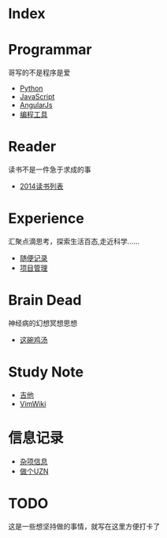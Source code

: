 = Index=

= Programmar  =
哥写的不是程序是爱
* [[Python]]
* [[JavaScript]]
* [[AngularJs]]
* [[编程工具]]  

= Reader =
读书不是一件急于求成的事
* [[2014读书列表]]

= Experience = 
汇聚点滴思考，探索生活百态,走近科学......
* [[随便记录]]
* [[项目管理]]

= Brain Dead =
神经病的幻想冥想思想
* [[这碗鸡汤]]

= Study Note = 
* [[吉他]]
* [[VimWiki]]

= 信息记录 =
* [[杂项信息]]
* [[做个UZN]]

= TODO = 
这是一些想坚持做的事情，就写在这里方便打卡了

